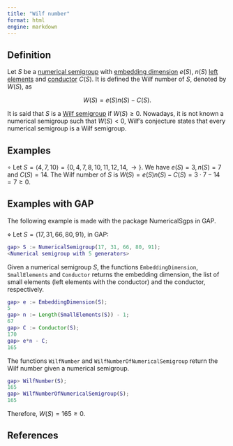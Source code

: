 ```yaml
---
title: "Wilf number"
format: html
engine: markdown
---
```


<!-- Wilf survey -->

## Definition

Let $S$ be a [numerical semigroup](Numerical-semigroup.qmd) with [embedding dimension](Embedding-dimension.qmd) $e(S)$, $n(S)$ [left elements](Left-elements.qmd) and [conductor](Conductor.qmd) $C(S)$. It is defined the Wilf number of $S$, denoted by $W(S)$, as

$$
W(S) = e(S)n(S) - C(S).
$$

It is said that $S$ is a [Wilf semigroup](../Families-NS/Wilf-semigroup.qmd) if $W(S) \ge 0$. Nowadays, it is not known a numerical semigroup such that $W(S) < 0$, Wilf's conjecture states that every numerical semigroup is a Wilf semigroup.

## Examples

$\circ$ Let $S = \langle 4, 7, 10 \rangle = \{ 0, 4, 7, 8, 10, 11, 12, 14, \rightarrow\}$. We have $e(S) = 3, n(S) = 7$ and $C(S) = 14$. The Wilf number of $S$ is $W(S) = e(S) n(S) - C(S) = 3 \cdot 7 - 14 = 7 \ge 0$.

## Examples with GAP

The following example is made with the package NumericalSgps in GAP.

$\diamond$ Let $S = \langle 17, 31, 66, 80, 91 \rangle$, in GAP:

``` gap
gap> S := NumericalSemigroup(17, 31, 66, 80, 91);
<Numerical semigroup with 5 generators>
```

Given a numerical semigroup $S$, the functions `EmbeddingDimension`, `SmallElements` and `Conductor` returns the embedding dimension, the list of small elements (left elements with the conductor) and the conductor, respectively.

``` gap
gap> e := EmbeddingDimension(S);
5
gap> n := Length(SmallElements(S)) - 1;
67
gap> C := Conductor(S);
170
gap> e*n - C;
165
```

The functions `WilfNumber` and `WilfNumberOfNumericalSemigroup` return the Wilf number given a numerical semigroup.

``` gap
gap> WilfNumber(S);
165
gap> WilfNumberOfNumericalSemigroup(S);
165
```

Therefore, $W(S) = 165 \ge 0$.

## References
